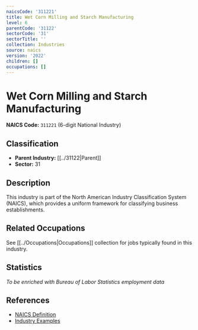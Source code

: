 ```yaml
---
naicsCode: '311221'
title: Wet Corn Milling and Starch Manufacturing
level: 6
parentCode: '31122'
sectorCode: '31'
sectorTitle: ''
collection: Industries
source: naics
version: '2022'
children: []
occupations: []
---
```

# Wet Corn Milling and Starch Manufacturing

**NAICS Code:** `311221` (6-digit National Industry)

## Classification

- **Parent Industry:** [[../31122|Parent]]
- **Sector:** 31

## Description

This industry is part of the North American Industry Classification System (NAICS), which provides a uniform framework for classifying business establishments.

## Related Occupations

See [[../Occupations|Occupations]] collection for jobs typically found in this industry.

## Statistics

*To be enriched with Bureau of Labor Statistics employment data*

## References

- [NAICS Definition](https://www.census.gov/naics/)
- [Industry Examples](https://www.census.gov/naics/2022NAICS/)
